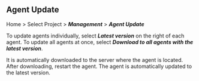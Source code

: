 ## Agent Update

Home > Select Project > **_Management_** > **_Agent Update_**

<ImgLang img='db-update-agent.png' desc='' />

To update agents individually, select **_Latest version_** on the right of each agent. To update all agents at once, select **_Download to all agents with the latest version_**.

It is automatically downloaded to the server where the agent is located. After downloading, restart the agent. The agent is automatically updated to the latest version.
